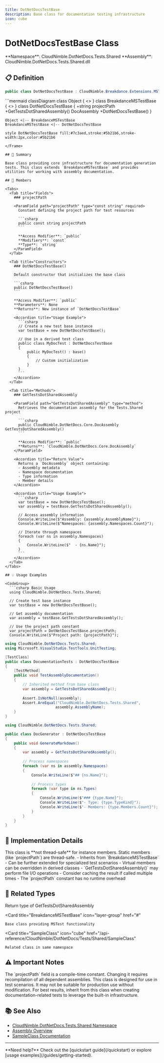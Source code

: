 ```yaml
---
title: DotNetDocsTestBase
description: Base class for documentation testing infrastructure
icon: cube
---
```


# DotNetDocsTestBase Class

<Note>
  **Namespace**: CloudNimble.DotNetDocs.Tests.Shared  
  **Assembly**: CloudNimble.DotNetDocs.Tests.Shared.dll
</Note>

## 📋 Definition

```csharp
public class DotNetDocsTestBase : CloudNimble.Breakdance.Extensions.MSTest2.BreakdanceMSTestBase
```

<Frame caption="Inheritance Hierarchy">
```mermaid
classDiagram
    class Object {
        <<System>>
    }
    class BreakdanceMSTestBase {
        <<CloudNimble.Breakdance>>
    }
    class DotNetDocsTestBase {
        +string projectPath
        +GetTestsDotSharedAssembly() DocAssembly
        +DotNetDocsTestBase()
    }
    
    Object <|-- BreakdanceMSTestBase
    BreakdanceMSTestBase <|-- DotNetDocsTestBase
    
    style DotNetDocsTestBase fill:#7c3aed,stroke:#5b21b6,stroke-width:2px,color:#5b21b6
```
</Frame>

## 📝 Summary

Base class providing core infrastructure for documentation generation tests. This class extends `BreakdanceMSTestBase` and provides utilities for working with assembly documentation.

## 🎯 Members

<Tabs>
  <Tab title="Fields">
    ### projectPath
    
    <ParamField path="projectPath" type="const string" required>
      Constant defining the project path for test resources
      
      ```csharp
      public const string projectPath
      ```
      
      **Access Modifier**: `public`  
      **Modifiers**: `const`  
      **Type**: `string`
    </ParamField>
  </Tab>
  
  <Tab title="Constructors">
    ### DotNetDocsTestBase()
    
    Default constructor that initializes the base class
    
    ```csharp
    public DotNetDocsTestBase()
    ```
    
    **Access Modifier**: `public`  
    **Parameters**: None  
    **Returns**: New instance of `DotNetDocsTestBase`
    
    <Accordion title="Usage Example">
      ```csharp
      // Create a new test base instance
      var testBase = new DotNetDocsTestBase();
      
      // Use in a derived test class
      public class MyDocTest : DotNetDocsTestBase
      {
          public MyDocTest() : base()
          {
              // Custom initialization
          }
      }
      ```
    </Accordion>
  </Tab>
  
  <Tab title="Methods">
    ### GetTestsDotSharedAssembly
    
    <ParamField path="GetTestsDotSharedAssembly" type="method">
      Retrieves the documentation assembly for the Tests.Shared project
      
      ```csharp
      public CloudNimble.DotNetDocs.Core.DocAssembly GetTestsDotSharedAssembly()
      ```
      
      **Access Modifier**: `public`  
      **Returns**: `CloudNimble.DotNetDocs.Core.DocAssembly`
    </ParamField>
    
    <Accordion title="Return Value">
      Returns a `DocAssembly` object containing:
      - Assembly metadata
      - Namespace documentation
      - Type information
      - Member details
    </Accordion>
    
    <Accordion title="Usage Example">
      ```csharp
      var testBase = new DotNetDocsTestBase();
      var assembly = testBase.GetTestsDotSharedAssembly();
      
      // Access assembly information
      Console.WriteLine($"Assembly: {assembly.AssemblyName}");
      Console.WriteLine($"Namespaces: {assembly.Namespaces.Count}");
      
      // Iterate through namespaces
      foreach (var ns in assembly.Namespaces)
      {
          Console.WriteLine($"  - {ns.Name}");
      }
      ```
    </Accordion>
  </Tab>
</Tabs>

## 💡 Usage Examples

<CodeGroup>
  ```csharp Basic Usage
  using CloudNimble.DotNetDocs.Tests.Shared;
  
  // Create test base instance
  var testBase = new DotNetDocsTestBase();
  
  // Get assembly documentation
  var assembly = testBase.GetTestsDotSharedAssembly();
  
  // Use the project path constant
  var projectPath = DotNetDocsTestBase.projectPath;
  Console.WriteLine($"Project path: {projectPath}");
  ```
  
  ```csharp Derived Class
  using CloudNimble.DotNetDocs.Tests.Shared;
  using Microsoft.VisualStudio.TestTools.UnitTesting;
  
  [TestClass]
  public class DocumentationTests : DotNetDocsTestBase
  {
      [TestMethod]
      public void TestAssemblyDocumentation()
      {
          // Inherited method from base class
          var assembly = GetTestsDotSharedAssembly();
          
          Assert.IsNotNull(assembly);
          Assert.AreEqual("CloudNimble.DotNetDocs.Tests.Shared", 
                         assembly.AssemblyName);
      }
  }
  ```
  
  ```csharp Advanced Scenario
  using CloudNimble.DotNetDocs.Tests.Shared;
  
  public class DocGenerator : DotNetDocsTestBase
  {
      public void GenerateMarkdown()
      {
          var assembly = GetTestsDotSharedAssembly();
          
          // Process namespaces
          foreach (var ns in assembly.Namespaces)
          {
              Console.WriteLine($"## {ns.Name}");
              
              // Process types
              foreach (var type in ns.Types)
              {
                  Console.WriteLine($"### {type.Name}");
                  Console.WriteLine($"- Type: {type.TypeKind}");
                  Console.WriteLine($"- Members: {type.Members.Count}");
              }
          }
      }
  }
  ```
</CodeGroup>

## 🔧 Implementation Details

<Accordion title="Thread Safety">
  This class is **not thread-safe** for instance members. Static members (like `projectPath`) are thread-safe.
</Accordion>

<Accordion title="Inheritance Notes">
  - Inherits from `BreakdanceMSTestBase`
  - Can be further extended for specialized test scenarios
  - Virtual members can be overridden in derived classes
</Accordion>

<Accordion title="Performance Considerations">
  - `GetTestsDotSharedAssembly()` may perform file I/O operations
  - Consider caching the result if called multiple times
  - The `projectPath` constant has no runtime overhead
</Accordion>

## 🔗 Related Types

<CardGroup cols={3}>
  <Card 
    title="DocAssembly" 
    icon="file-code"
    href="#"
  >
    Return type of GetTestsDotSharedAssembly
  </Card>
  
  <Card 
    title="BreakdanceMSTestBase" 
    icon="layer-group"
    href="#"
  >
    Base class providing MSTest functionality
  </Card>
  
  <Card 
    title="SampleClass" 
    icon="cube"
    href="/api-reference/CloudNimble/DotNetDocs/Tests/Shared/SampleClass"
  >
    Related class in same namespace
  </Card>
</CardGroup>

## ⚠️ Important Notes

<Warning>
  The `projectPath` field is a compile-time constant. Changing it requires recompilation of all dependent assemblies.
</Warning>

<Info>
  This class is designed for use in test scenarios. It may not be suitable for production use without modification.
</Info>

<Tip>
  For best results, inherit from this class when creating documentation-related tests to leverage the built-in infrastructure.
</Tip>

## 📚 See Also

- [CloudNimble.DotNetDocs.Tests.Shared Namespace](/api-reference/CloudNimble/DotNetDocs/Tests/Shared/index)
- [Assembly Overview](/api-reference/index)
- [SampleClass Documentation](/api-reference/CloudNimble/DotNetDocs/Tests/Shared/SampleClass)

---

<Check>
  **Need help?** Check out the [quickstart guide](/quickstart) or explore [usage examples](/guides/getting-started).
</Check>